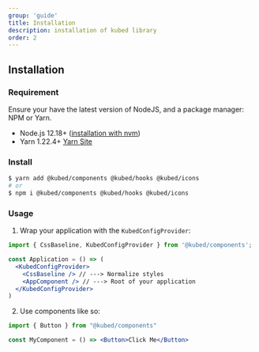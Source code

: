 ```yaml
---
group: 'guide'
title: Installation
description: installation of kubed library
order: 2
---
```


## Installation

### Requirement

Ensure your have the latest version of NodeJS, and a package manager: NPM or Yarn.

- Node.js 12.18+ ([installation with nvm](https://github.com/creationix/nvm#usage))
- Yarn 1.22.4+ [Yarn Site](https://yarnpkg.com)

### Install

```sh
$ yarn add @kubed/components @kubed/hooks @kubed/icons
# or
$ npm i @kubed/components @kubed/hooks @kubed/icons
```

### Usage

1. Wrap your application with the `KubedConfigProvider`:

```jsx
import { CssBaseline, KubedConfigProvider } from '@kubed/components';

const Application = () => (
  <KubedConfigProvider>
    <CssBaseline /> // ---> Normalize styles
    <AppComponent /> // ---> Root of your application
  </KubedConfigProvider>
)
```

2. Use components like so:

```jsx
import { Button } from "@kubed/components"

const MyComponent = () => <Button>Click Me</Button>
```

